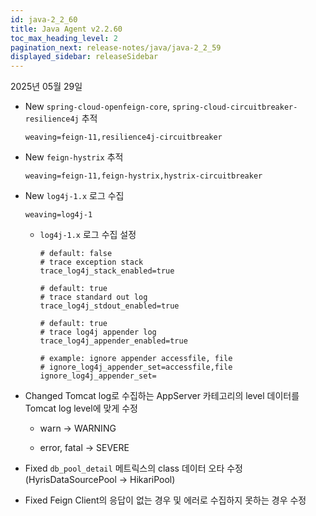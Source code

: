 ```yaml
---
id: java-2_2_60
title: Java Agent v2.2.60
toc_max_heading_level: 2
pagination_next: release-notes/java/java-2_2_59
displayed_sidebar: releaseSidebar
---
```


2025년 05월 29일

- <Status priority='1'>New</Status> `spring-cloud-openfeign-core`, `spring-cloud-circuitbreaker-resilience4j` 추적

    ```String
    weaving=feign-11,resilience4j-circuitbreaker
    ```

- <Status priority='1'>New</Status> `feign-hystrix` 추적

    ```String
    weaving=feign-11,feign-hystrix,hystrix-circuitbreaker
    ```

- <Status priority='1'>New</Status> `log4j-1.x` 로그 수집

    ```String
    weaving=log4j-1
    ```

    * `log4j-1.x` 로그 수집 설정

        ```String
        # default: false
        # trace exception stack
        trace_log4j_stack_enabled=true

        # default: true
        # trace standard out log
        trace_log4j_stdout_enabled=true

        # default: true
        # trace log4j appender log
        trace_log4j_appender_enabled=true

        # example: ignore appender accessfile, file
        # ignore_log4j_appender_set=accessfile,file
        ignore_log4j_appender_set=
        ```

- <Status priority='1'>Changed</Status> Tomcat log로 수집하는 AppServer 카테고리의 level 데이터를 Tomcat log level에 맞게 수정

    * warn → WARNING

    * error, fatal → SEVERE

- <Status priority='0'>Fixed</Status> `db_pool_detail` 메트릭스의 class 데이터 오타 수정(HyrisDataSourcePool → HikariPool)

- <Status priority='0'>Fixed</Status> Feign Client의 응답이 없는 경우 및 에러로 수집하지 못하는 경우 수정


<DownloadJava ver="2.2.60" />